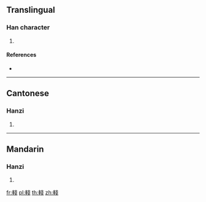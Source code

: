{{character info/new}}
==Translingual==

===Han character===
{{Han char|rn=159|rad=車|as=08|sn=15|four=53053|canj=JJII|ids=⿰車戔}}

# {{defn|Han|sort=車08}}

====References====
* {{Han ref|kx=1244.170|dkj=38360|dj=1721.090|hdz=53538.010|uh=8F1A|ud=36634|bh=E84A|bd=59466}}

----

==Cantonese==

===Hanzi===
{{yue-hanzi|jyut=|y=jaan6}}

# {{defn|lang=yue|sort=車08}}

----

==Mandarin==

===Hanzi===
{{cmn-hanzi|pin=[[zhàn]] ([[zhan4]])|wg=chan<sup>4</sup>}}

# {{defn|lang=cmn|sort=車08}}

[[fr:輚]]
[[pl:輚]]
[[th:輚]]
[[zh:輚]]